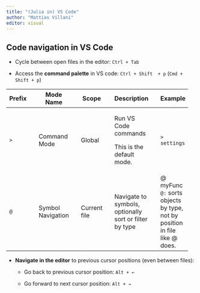 ```yaml
---
title: "(Julia in) VS Code"
author: "Mattias Villani"
editor: visual
---
```


## Code navigation in VS Code

-   Cycle between open files in the editor: `Ctrl + Tab`

<!-- -->

-   Access the **command palette** in VS code: `Ctrl + Shift  + p` (`Cmd + Shift + p`)

+--------+---+-------------------+---+--------------+---+--------------------------------------------------------+---+------------------------------------------------------------------+
| Prefix |   | Mode Name         |   | Scope        |   | Description                                            |   | Example                                                          |
+========+===+===================+===+==============+===+========================================================+===+==================================================================+
| `>`    |   | Command Mode      |   | Global       |   | Run VS Code commands                                   |   | `> settings`                                                     |
|        |   |                   |   |              |   |                                                        |   |                                                                  |
|        |   |                   |   |              |   | This is the default mode.                              |   |                                                                  |
+--------+---+-------------------+---+--------------+---+--------------------------------------------------------+---+------------------------------------------------------------------+
| `@`    |   | Symbol Navigation |   | Current file |   | Navigate to symbols, optionally sort or filter by type |   | @ myFunc\                                                        |
|        |   |                   |   |              |   |                                                        |   | `@:` sorts objects by type, not by position in file like @ does. |
+--------+---+-------------------+---+--------------+---+--------------------------------------------------------+---+------------------------------------------------------------------+

-   **Navigate in the editor** to previous cursor positions (even between files):

    -   Go back to previous cursor position: `Alt + ←`

    -   Go forward to next cursor position: `Alt + →`
